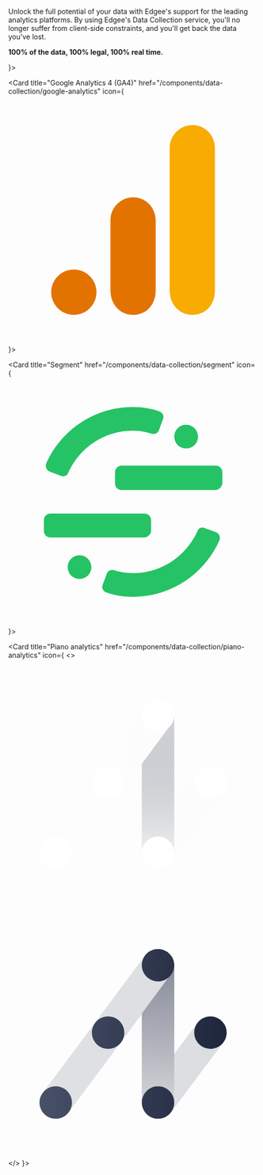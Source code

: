 Unlock the full potential of your data with Edgee's support for the leading analytics platforms.
By using Edgee's Data Collection service, you'll no longer suffer from client-side constraints,
and you'll get back the data you've lost.

**100% of the data, 100% legal, 100% real time.**

<CardGroup cols={2}>
  <Card title="Amplitude" href="/components/data-collection/amplitude"
        icon={<svg className="h-8 w-8" width="512" height="512" viewBox="0 0 512 512" fill="none" xmlns="http://www.w3.org/2000/svg"><path d="M228.774 146.385C230.137 146.385 231.363 147.131 232.441 148.552C235.148 152.751 239.823 162.167 246.74 183.203C251.473 197.595 256.637 215.424 262.101 236.226C241.373 235.905 220.404 235.667 200.099 235.437L189.815 235.319C201.431 189.909 215.604 155.446 225.962 147.31C226.622 146.888 227.649 146.385 228.774 146.385Z" fill="#007FD2"/><path fill-rule="evenodd" clip-rule="evenodd" d="M255.5 450C362.92 450 450 362.916 450 255.5C450 148.08 362.92 61 255.5 61C148.08 61 61 148.08 61 255.5C61 362.916 148.08 450 255.5 450ZM390.896 240.944C395.638 241.893 399.157 246.056 399.157 251.051C399.157 254.246 397.676 257.129 395.356 259.031C395.349 259.037 395.342 259.042 395.335 259.048C395.328 259.054 395.321 259.06 395.313 259.066C395.103 259.238 394.888 259.398 394.665 259.55C394.623 259.58 394.581 259.611 394.539 259.64C394.51 259.66 394.48 259.68 394.45 259.699C394.302 259.796 394.15 259.886 393.993 259.976C393.955 259.998 393.916 260.021 393.878 260.044C393.777 260.104 393.676 260.164 393.572 260.218C393.564 260.222 393.556 260.226 393.544 260.23C392.115 260.98 390.486 261.413 388.756 261.413H296.626C297.31 264.237 298.046 267.418 298.846 270.871L299.04 271.708L299.041 271.712C304.091 293.515 317.506 351.43 331.753 351.43L332.031 351.438L332.187 351.414L332.46 351.418C343.591 351.414 349.274 335.323 361.721 300.067L361.874 299.641C363.873 293.978 366.131 287.589 368.572 280.832L369.197 279.106L369.204 279.109C369.841 277.422 371.466 276.223 373.376 276.223C375.836 276.223 377.832 278.219 377.832 280.68C377.832 281.129 377.766 281.558 377.641 281.964H377.644L377.125 283.699C375.824 287.897 374.446 293.611 372.852 300.227L372.847 300.249C365.422 331.003 354.212 377.437 325.457 377.437H325.247C306.667 377.289 295.549 347.591 290.798 334.901L290.795 334.893C281.914 311.171 275.192 285.894 268.713 261.413H183.906L166.299 317.76L166.046 317.556C164.433 320.087 161.609 321.712 158.492 321.712C153.579 321.712 149.56 317.713 149.537 312.795L149.548 312.491L150.615 306.117C153.048 291.639 155.961 276.61 159.285 261.413H123.47L123.338 261.276C116.835 260.339 111.843 254.606 111.843 247.919C111.843 241.362 116.483 235.784 122.877 234.652C123.463 234.574 124.646 234.472 127.068 234.472C127.583 234.472 128.161 234.476 128.806 234.488C140.159 234.683 152.2 234.867 165.409 235.035C184.105 159.078 205.754 120.522 229.77 120.412C255.543 120.412 274.657 179.094 289.959 236.491L290.022 236.722C321.462 237.351 354.976 238.268 387.553 240.6L388.916 240.729C389.439 240.737 389.951 240.788 390.455 240.87L390.646 240.889C390.674 240.893 390.701 240.9 390.728 240.907C390.756 240.913 390.783 240.92 390.81 240.924C390.842 240.932 390.869 240.94 390.896 240.944Z" fill="#007FD2"/></svg>}>
  </Card>

  <Card title="Google Analytics 4 (GA4)" href="/components/data-collection/google-analytics"
        icon={<svg className="h-8 w-8" width="512" height="512" viewBox="0 0 512 512" fill="none" xmlns="http://www.w3.org/2000/svg"><path d="M331.125 107.415V399.164C331.125 431.834 353.642 450 377.54 450C399.642 450 423.954 434.528 423.954 399.164V109.625C423.954 79.7178 401.852 61 377.54 61C353.227 61 331.125 81.6518 331.125 107.415Z" fill="#F8AB00"/><path d="M209.562 255.5V399.164C209.562 431.834 232.079 450 255.977 450C278.079 450 302.392 434.528 302.392 399.164V257.71C302.392 227.803 280.29 209.085 255.977 209.085C231.665 209.085 209.562 229.737 209.562 255.5Z" fill="#E37300"/><path d="M180.829 403.586C180.829 429.21 160.04 450 134.415 450C108.79 450 88 429.21 88 403.586C88 377.961 108.79 357.171 134.415 357.171C160.04 357.171 180.829 377.961 180.829 403.586Z" fill="#E37300"/></svg>}>
  </Card>

  <Card title="Segment" href="/components/data-collection/segment"
        icon={<svg className="h-8 w-8" width="512" height="512" viewBox="0 0 512 512" fill="none" xmlns="http://www.w3.org/2000/svg"><path d="M424.513 231.226H232.472C225.097 231.226 218.952 225.081 218.952 217.706V194.661C218.952 187.287 225.097 181.141 232.472 181.141H425.743C433.117 181.141 439.262 187.287 439.262 194.661V217.706C437.726 225.081 431.888 231.226 424.513 231.226ZM278.562 328.322C285.936 328.322 292.081 322.177 293.003 316.032V292.987C293.003 285.612 286.858 279.467 279.483 279.467H86.5197C79.1453 279.467 73 285.612 73 291.757V314.803C73 322.177 79.1453 328.322 86.5197 328.322H278.562ZM146.13 364.887C132.61 364.887 121.855 375.641 121.855 389.161C121.855 402.681 132.61 413.435 146.13 413.435C159.649 413.435 170.404 402.681 170.404 389.161C170.404 375.641 159.342 364.887 146.13 364.887ZM364.904 97.2575C351.384 97.2575 340.63 108.012 340.63 121.532C340.63 135.051 351.384 145.806 364.904 145.806C378.423 145.806 389.178 135.051 389.178 121.532C389.178 108.319 378.423 97.2575 364.904 97.2575ZM255.517 401.452C241.997 401.452 228.784 398.994 216.494 395.307C210.348 394.077 204.203 396.536 202.052 402.681L193.449 425.726C190.991 431.871 194.678 439.246 202.052 441.397C218.952 447.542 237.388 450 255.517 450C334.484 450 402.698 402.681 433.117 334.468C435.575 328.322 433.117 320.026 425.743 317.568L402.698 308.964C396.552 306.506 390.407 308.964 388.256 315.11C364.904 366.116 315.126 401.452 255.517 401.452ZM255.517 109.548C269.036 109.548 282.249 112.006 294.54 115.694C300.685 116.923 306.83 114.464 308.981 108.319L317.585 85.2741C320.043 79.1288 316.355 71.7544 308.981 69.6035C292.081 63.4581 273.645 61 255.517 61C176.549 61 108.336 108.319 77.9163 176.532C75.4581 182.678 77.9163 190.974 85.2907 193.432L108.336 202.036C114.481 204.494 120.626 202.036 122.777 195.89C146.13 144.884 195.907 109.548 255.517 109.548Z" fill="#25C365"/></svg>}>
  </Card>

  <Card title="Piano analytics" href="/components/data-collection/piano-analytics" icon={
    <>
      <svg className="h-8 w-8 dark:block hidden" width="512" height="512" viewBox="0 0 512 512" fill="none" xmlns="http://www.w3.org/2000/svg"><path d="M125.44 414.72L273.92 215.539V396.8L333.824 416.768L441.344 273.408L388.096 233.472L340.48 296.96V112.64L279.04 97.2799L70.6562 376.832L125.44 414.72Z" fill="url(#paint0_linear_1459_4616)"/><path d="M273.92 214.272L330.24 138.24V115.2H340.48V396.8H273.92V214.272Z" fill="url(#paint1_linear_1459_4616)"/><path fill-rule="evenodd" clip-rule="evenodd" d="M290.563 86.382C306.478 77.1941 326.828 82.6469 336.016 98.5625C345.206 114.478 339.753 134.827 323.838 144.018C307.922 153.206 287.573 147.753 278.385 131.837C269.194 115.922 274.647 95.5724 290.563 86.382ZM80.6427 367.985C96.5583 358.794 116.908 364.247 126.098 380.162C135.286 396.078 129.833 416.427 113.918 425.615C98.0021 434.806 77.6527 429.353 68.4648 413.437C59.2744 397.522 64.7272 377.172 80.6427 367.985ZM307.2 430.08C325.581 430.08 340.48 415.181 340.48 396.8C340.48 378.419 325.581 363.52 307.2 363.52C288.819 363.52 273.92 378.419 273.92 396.8C273.92 415.181 288.819 430.08 307.2 430.08ZM238.08 253.44C238.08 271.821 223.181 286.72 204.8 286.72C186.419 286.72 171.52 271.821 171.52 253.44C171.52 235.059 186.419 220.16 204.8 220.16C223.181 220.16 238.08 235.059 238.08 253.44ZM443.536 236.802C434.348 220.887 413.998 215.434 398.083 224.622C382.167 233.812 376.714 254.164 385.905 270.077C395.093 285.993 415.442 291.446 431.358 282.255C447.273 273.067 452.726 252.718 443.536 236.802Z" fill="white"/><defs><linearGradient id="paint0_linear_1459_4616" x1="63.9257" y1="256.08" x2="447.942" y2="256.08" gradientUnits="userSpaceOnUse"><stop stop-color="white" stop-opacity="0.24"/><stop offset="1" stop-color="#F5F6F9" stop-opacity="0.24"/></linearGradient><linearGradient id="paint1_linear_1459_4616" x1="270.769" y1="85.084" x2="270.769" y2="433.245" gradientUnits="userSpaceOnUse"><stop stop-color="#D5D7DB"/><stop offset="1" stop-color="#737783" stop-opacity="0"/></linearGradient></defs></svg>
      <svg className="h-8 w-8 dark:hidden" width="512" height="512" viewBox="0 0 512 512" fill="none" xmlns="http://www.w3.org/2000/svg"><path d="M125.44 414.72L273.92 215.539V396.8L333.824 416.768L441.344 273.408L388.096 233.472L340.48 296.96V112.64L279.04 97.2799L70.6562 376.832L125.44 414.72Z" fill="url(#paint0_linear_1459_4583)"/><path d="M273.92 214.272L330.24 138.24V115.2H340.48V396.8H273.92V214.272Z" fill="url(#paint1_linear_1459_4583)"/><path fill-rule="evenodd" clip-rule="evenodd" d="M290.563 86.382C306.478 77.1941 326.828 82.6469 336.016 98.5625C345.206 114.478 339.753 134.827 323.838 144.018C307.922 153.206 287.573 147.753 278.385 131.837C269.194 115.922 274.647 95.5724 290.563 86.382ZM80.6427 367.985C96.5583 358.794 116.908 364.247 126.098 380.162C135.286 396.078 129.833 416.427 113.918 425.615C98.0021 434.806 77.6527 429.353 68.4648 413.437C59.2744 397.522 64.7272 377.172 80.6427 367.985ZM307.2 430.08C325.581 430.08 340.48 415.181 340.48 396.8C340.48 378.419 325.581 363.52 307.2 363.52C288.819 363.52 273.92 378.419 273.92 396.8C273.92 415.181 288.819 430.08 307.2 430.08ZM238.08 253.44C238.08 271.821 223.181 286.72 204.8 286.72C186.419 286.72 171.52 271.821 171.52 253.44C171.52 235.059 186.419 220.16 204.8 220.16C223.181 220.16 238.08 235.059 238.08 253.44ZM443.536 236.802C434.348 220.887 413.998 215.434 398.083 224.622C382.167 233.812 376.714 254.164 385.905 270.077C395.093 285.993 415.442 291.446 431.358 282.255C447.273 273.067 452.726 252.718 443.536 236.802Z" fill="url(#paint2_linear_1459_4583)"/><defs><linearGradient id="paint0_linear_1459_4583" x1="63.9257" y1="256.08" x2="447.942" y2="256.08" gradientUnits="userSpaceOnUse"><stop stop-color="#838899" stop-opacity="0.24"/><stop offset="1" stop-color="#737783" stop-opacity="0.24"/></linearGradient><linearGradient id="paint1_linear_1459_4583" x1="270.769" y1="85.084" x2="270.769" y2="433.245" gradientUnits="userSpaceOnUse"><stop stop-color="#838899"/><stop offset="1" stop-color="#737783" stop-opacity="0"/></linearGradient><linearGradient id="paint2_linear_1459_4583" x1="64.0002" y1="256" x2="447.765" y2="256" gradientUnits="userSpaceOnUse"><stop stop-color="#485167"/><stop offset="1" stop-color="#1E263C"/></linearGradient></defs></svg>
    </>
  }>
  </Card>
</CardGroup>
